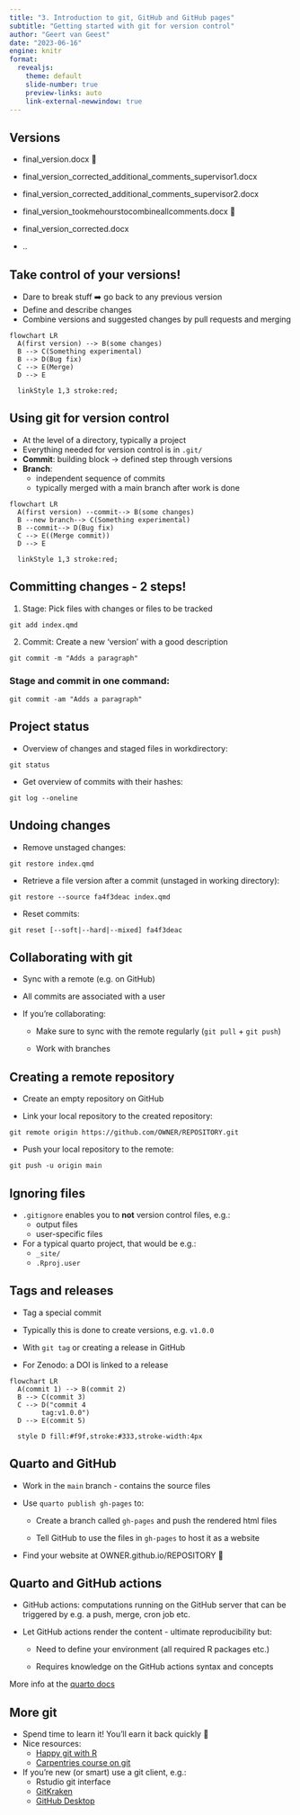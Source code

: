```yaml
---
title: "3. Introduction to git, GitHub and GitHub pages"
subtitle: "Getting started with git for version control"
author: "Geert van Geest"
date: "2023-06-16"
engine: knitr
format:
  revealjs:
    theme: default
    slide-number: true
    preview-links: auto
    link-external-newwindow: true
---
```


## Versions

::: incremental
-   final_version.docx 🎉

-   final_version_corrected_additional_comments_supervisor1.docx

-   final_version_corrected_additional_comments_supervisor2.docx

-   final_version_tookmehourstocombineallcomments.docx 🤯

-   final_version_corrected.docx

-   ..
:::

## Take control of your versions!

-   Dare to break stuff ➡️ go back to any previous version
-   Define and describe changes
-   Combine versions and suggested changes by pull requests and merging

```mermaid
flowchart LR
  A(first version) --> B(some changes)
  B --> C(Something experimental)
  B --> D(Bug fix)
  C --> E(Merge)
  D --> E
  
  linkStyle 1,3 stroke:red;
```

## Using git for version control

-   At the level of a directory, typically a project
-   Everything needed for version control is in `.git/`
-   **Commit**: building block -\> defined step through versions
-   **Branch**:
    -   independent sequence of commits
    -   typically merged with a main branch after work is done

```mermaid
flowchart LR
  A(first version) --commit--> B(some changes)
  B --new branch--> C(Something experimental)
  B --commit--> D(Bug fix)
  C --> E((Merge commit))
  D --> E
  
  linkStyle 1,3 stroke:red;
```

## Committing changes - 2 steps!

1.  Stage: Pick files with changes or files to be tracked

`git add index.qmd`

2.  Commit: Create a new 'version' with a good description

`git commit -m "Adds a paragraph"`

::: callout-tip
### Stage and commit in one command:

`git commit -am "Adds a paragraph"`
:::

## Project status

-   Overview of changes and staged files in workdirectory:

`git status`

-   Get overview of commits with their hashes:

`git log --oneline`

## Undoing changes

-   Remove unstaged changes:

`git restore index.qmd`

-   Retrieve a file version after a commit (unstaged in working directory):

`git restore --source fa4f3deac index.qmd`

-   Reset commits:

`git reset [--soft|--hard|--mixed] fa4f3deac`

## Collaborating with git

-   Sync with a remote (e.g. on GitHub)

-   All commits are associated with a user

-   If you're collaborating:

    -   Make sure to sync with the remote regularly (`git pull` + `git push`)

    -   Work with branches

## Creating a remote repository

-   Create an empty repository on GitHub

-   Link your local repository to the created repository:

`git remote origin https://github.com/OWNER/REPOSITORY.git`

-   Push your local repository to the remote:

`git push -u origin main`

## Ignoring files

-   `.gitignore` enables you to **not** version control files, e.g.:
    -   output files
    -   user-specific files
-   For a typical quarto project, that would be e.g.:
    -   `_site/`
    -   `.Rproj.user`

## Tags and releases

-   Tag a special commit

-   Typically this is done to create versions, e.g. `v1.0.0`

-   With `git tag` or creating a release in GitHub

-   For Zenodo: a DOI is linked to a release

```mermaid
flowchart LR
  A(commit 1) --> B(commit 2)
  B --> C(commit 3)
  C --> D("commit 4 
        tag:v1.0.0")
  D --> E(commit 5)
  
  style D fill:#f9f,stroke:#333,stroke-width:4px
```

## Quarto and GitHub

-   Work in the `main` branch - contains the source files

-   Use `quarto publish gh-pages` to:

    -   Create a branch called `gh-pages` and push the rendered html files

    -   Tell GitHub to use the files in `gh-pages` to host it as a website

-   Find your website at OWNER.github.io/REPOSITORY 🚀

## Quarto and GitHub actions

-   GitHub actions: computations running on the GitHub server that can be triggered by e.g. a push, merge, cron job etc.

-   Let GitHub actions render the content - ultimate reproducibility but:

    -   Need to define your environment (all required R packages etc.)

    -   Requires knowledge on the GitHub actions syntax and concepts

::: aside
More info at the [quarto docs](https://quarto.org/docs/publishing/github-pages.html#github-action)
:::

## More git

-   Spend time to learn it! You'll earn it back quickly 💸
-   Nice resources:
    -   [Happy git with R](https://happygitwithr.com/)
    -   [Carpentries course on git](http://swcarpentry.github.io/git-novice/)
-   If you're new (or smart) use a git client, e.g.:
    -   Rstudio git interface
    -   [GitKraken](https://www.gitkraken.com/)
    -   [GitHub Desktop](https://desktop.github.com)
